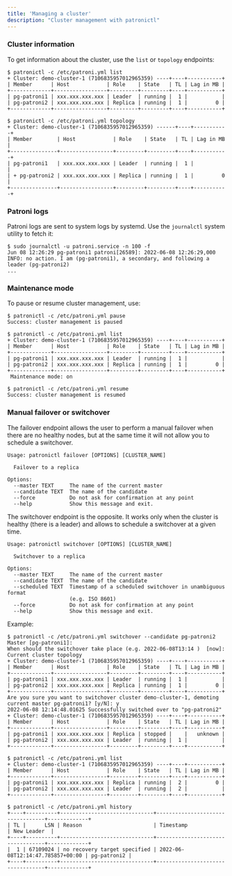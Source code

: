 ```yaml
---
title: 'Managing a cluster'
description: "Cluster management with patronictl"
---
```


### Cluster information

To get information about the cluster, use the `list` or `topology` endpoints:

```
$ patronictl -c /etc/patroni.yml list
+ Cluster: demo-cluster-1 (7106835957012965359) ----+----+-----------+
| Member      | Host            | Role    | State   | TL | Lag in MB |
+-------------+-----------------+---------+---------+----+-----------+
| pg-patroni1 | xxx.xxx.xxx.xxx | Leader  | running |  1 |           |
| pg-patroni2 | xxx.xxx.xxx.xxx | Replica | running |  1 |         0 |
+-------------+-----------------+---------+---------+----+-----------+

$ patronictl -c /etc/patroni.yml topology
+ Cluster: demo-cluster-1 (7106835957012965359) ------+----+-----------+
| Member        | Host            | Role    | State   | TL | Lag in MB |
+---------------+-----------------+---------+---------+----+-----------+
| pg-patroni1   | xxx.xxx.xxx.xxx | Leader  | running |  1 |           |
| + pg-patroni2 | xxx.xxx.xxx.xxx | Replica | running |  1 |         0 |
+---------------+-----------------+---------+---------+----+-----------+
```

### Patroni logs

Patroni logs are sent to system logs by systemd. Use the `journalctl` system utility to fetch it:

```
$ sudo journalctl -u patroni.service -n 100 -f
Jun 08 12:26:29 pg-patroni1 patroni[26589]: 2022-06-08 12:26:29,000 INFO: no action. I am (pg-patroni1), a secondary, and following a leader (pg-patroni2)
...
```

### Maintenance mode

To pause or resume cluster management, use:

```
$ patronictl -c /etc/patroni.yml pause
Success: cluster management is paused

$ patronictl -c /etc/patroni.yml list
+ Cluster: demo-cluster-1 (7106835957012965359) ----+----+-----------+
| Member      | Host            | Role    | State   | TL | Lag in MB |
+-------------+-----------------+---------+---------+----+-----------+
| pg-patroni1 | xxx.xxx.xxx.xxx | Leader  | running |  1 |           |
| pg-patroni2 | xxx.xxx.xxx.xxx | Replica | running |  1 |         0 |
+-------------+-----------------+---------+---------+----+-----------+
 Maintenance mode: on

$ patronictl -c /etc/patroni.yml resume
Success: cluster management is resumed
```

### Manual failover or switchover

The failover endpoint allows the user to perform a manual failover when there are no healthy nodes, but at the same time it will not allow you to schedule a switchover.

```
Usage: patronictl failover [OPTIONS] [CLUSTER_NAME]

  Failover to a replica

Options:
  --master TEXT     The name of the current master
  --candidate TEXT  The name of the candidate
  --force           Do not ask for confirmation at any point
  --help            Show this message and exit.
```

The switchover endpoint is the opposite. It works only when the cluster is healthy (there is a leader) and allows to schedule a switchover at a given time.

```
Usage: patronictl switchover [OPTIONS] [CLUSTER_NAME]

  Switchover to a replica

Options:
  --master TEXT     The name of the current master
  --candidate TEXT  The name of the candidate
  --scheduled TEXT  Timestamp of a scheduled switchover in unambiguous format
                    (e.g. ISO 8601)
  --force           Do not ask for confirmation at any point
  --help            Show this message and exit.
```

Example:

```
$ patronictl -c /etc/patroni.yml switchover --candidate pg-patroni2
Master [pg-patroni1]: 
When should the switchover take place (e.g. 2022-06-08T13:14 )  [now]: 
Current cluster topology
+ Cluster: demo-cluster-1 (7106835957012965359) ----+----+-----------+
| Member      | Host            | Role    | State   | TL | Lag in MB |
+-------------+-----------------+---------+---------+----+-----------+
| pg-patroni1 | xxx.xxx.xxx.xxx | Leader  | running |  1 |           |
| pg-patroni2 | xxx.xxx.xxx.xxx | Replica | running |  1 |         0 |
+-------------+-----------------+---------+---------+----+-----------+
Are you sure you want to switchover cluster demo-cluster-1, demoting current master pg-patroni1? [y/N]: y
2022-06-08 12:14:48.01625 Successfully switched over to "pg-patroni2"
+ Cluster: demo-cluster-1 (7106835957012965359) ----+----+-----------+
| Member      | Host            | Role    | State   | TL | Lag in MB |
+-------------+-----------------+---------+---------+----+-----------+
| pg-patroni1 | xxx.xxx.xxx.xxx | Replica | stopped |    |   unknown |
| pg-patroni2 | xxx.xxx.xxx.xxx | Leader  | running |  1 |           |
+-------------+-----------------+---------+---------+----+-----------+

$ patronictl -c /etc/patroni.yml list
+ Cluster: demo-cluster-1 (7106835957012965359) ----+----+-----------+
| Member      | Host            | Role    | State   | TL | Lag in MB |
+-------------+-----------------+---------+---------+----+-----------+
| pg-patroni1 | xxx.xxx.xxx.xxx | Replica | running |  2 |         0 |
| pg-patroni2 | xxx.xxx.xxx.xxx | Leader  | running |  2 |           |
+-------------+-----------------+---------+---------+----+-----------+

$ patronictl -c /etc/patroni.yml history
+----+----------+------------------------------+----------------------------------+-------------+
| TL |      LSN | Reason                       | Timestamp                        | New Leader  |
+----+----------+------------------------------+----------------------------------+-------------+
|  1 | 67109024 | no recovery target specified | 2022-06-08T12:14:47.785857+00:00 | pg-patroni2 |
+----+----------+------------------------------+----------------------------------+-------------+
```
